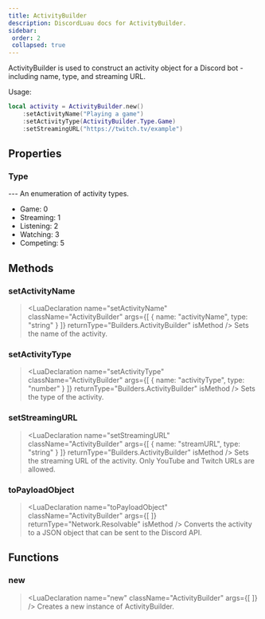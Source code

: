 ```yaml
---
title: ActivityBuilder
description: DiscordLuau docs for ActivityBuilder.
sidebar:
 order: 2
 collapsed: true
---
```

[//]: # (This file was automatically @generated from moonwave comments using a script. Please do not exit by hand.)
[//]: # (To actually edit documentation, make changes to the main DiscordLuau repo.)

[//]: # (----- DOCUMENT IMPORTS ----- )


[//]: # (----- DOCUMENT DESCRIPTION ----- )

ActivityBuilder is used to construct an activity object for a Discord bot - including name, type, and streaming URL.

Usage:
```lua
local activity = ActivityBuilder.new()
	:setActivityName("Playing a game")
	:setActivityType(ActivityBuilder.Type.Game)
	:setStreamingURL("https://twitch.tv/example")
```

[//]: # (----- DOCUMENT PROPERTIES ----- )

## Properties

### Type

<LuaProperty name="ActivityBuilder.Type" type="table" />
---
An enumeration of activity types.

- Game: 0
- Streaming: 1
- Listening: 2
- Watching: 3
- Competing: 5

[//]: # (----- DOCUMENT METHODS ----- )

## Methods

### setActivityName

> <LuaDeclaration name="setActivityName" className="ActivityBuilder" args={[ { name: "activityName", type: "string" } ]} returnType="Builders.ActivityBuilder" isMethod />
Sets the name of the activity.
### setActivityType

> <LuaDeclaration name="setActivityType" className="ActivityBuilder" args={[ { name: "activityType", type: "number" } ]} returnType="Builders.ActivityBuilder" isMethod />
Sets the type of the activity.
### setStreamingURL

> <LuaDeclaration name="setStreamingURL" className="ActivityBuilder" args={[ { name: "streamURL", type: "string" } ]} returnType="Builders.ActivityBuilder" isMethod />
Sets the streaming URL of the activity. Only YouTube and Twitch URLs are allowed.
### toPayloadObject

> <LuaDeclaration name="toPayloadObject" className="ActivityBuilder" args={[  ]} returnType="Network.Resolvable" isMethod />
Converts the activity to a JSON object that can be sent to the Discord API.

[//]: # (----- DOCUMENT FUNCTIONS ----- )

## Functions

### new

> <LuaDeclaration name="new" className="ActivityBuilder" args={[  ]} />
Creates a new instance of ActivityBuilder.

